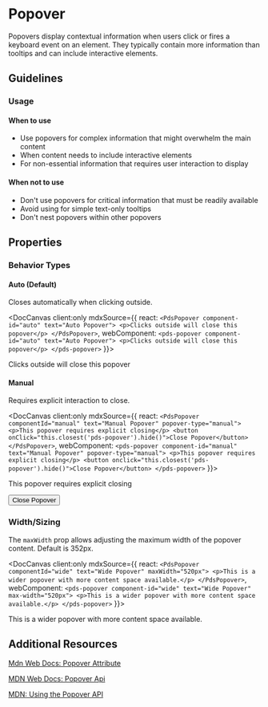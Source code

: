 
# Popover
Popovers display contextual information when users click or fires a keyboard event on an element. They typically contain more information than tooltips and can include interactive elements.

## Guidelines
### Usage
#### When to use
- Use popovers for complex information that might overwhelm the main content
- When content needs to include interactive elements
- For non-essential information that requires user interaction to display

#### When not to use
- Don't use popovers for critical information that must be readily available
- Avoid using for simple text-only tooltips
- Don't nest popovers within other popovers

## Properties
<DocArgsTable componentName="pds-popover" docSource={components} />

### Behavior Types
#### Auto (Default)
Closes automatically when clicking outside.

<DocCanvas client:only
  mdxSource={{
    react: `
      <PdsPopover component-id="auto" text="Auto Popover">
        <p>Clicks outside will close this popover</p>
      </PdsPopover>
    `,
    webComponent: `
      <pds-popover component-id="auto" text="Auto Popover">
        <p>Clicks outside will close this popover</p>
      </pds-popover>
    `
  }}>
  <pds-popover component-id="auto" text="Auto Popover">
    <p>Clicks outside will close this popover</p>
  </pds-popover>
</DocCanvas>

#### Manual
Requires explicit interaction to close.

<DocCanvas client:only
  mdxSource={{
    react: `
      <PdsPopover componentId="manual" text="Manual Popover" popover-type="manual">
        <p>This popover requires explicit closing</p>
        <button onClick="this.closest('pds-popover').hide()">Close Popover</button>
      </PdsPopover>
    `,
    webComponent: `
      <pds-popover component-id="manual" text="Manual Popover" popover-type="manual">
        <p>This popover requires explicit closing</p>
        <button onclick="this.closest('pds-popover').hide()">Close Popover</button>
      </pds-popover>
    `
  }}>
  <pds-popover component-id="manual" text="Manual Popover" popover-type="manual">
    <p>This popover requires explicit closing</p>
    <button>Close Popover</button>
  </pds-popover>
</DocCanvas>

### Width/Sizing
The `maxWidth` prop allows adjusting the maximum width of the popover content. Default is 352px.

<DocCanvas client:only
  mdxSource={{
    react: `
      <PdsPopover componentId="wide" text="Wide Popover" maxWidth="520px">
        <p>This is a wider popover with more content space available.</p>
      </PdsPopover>
    `,
    webComponent: `
      <pds-popover component-id="wide" text="Wide Popover" max-width="520px">
        <p>This is a wider popover with more content space available.</p>
      </pds-popover>
    `
  }}>
  <pds-popover component-id="wide" text="Wide Popover" max-width="520px">
    <p>This is a wider popover with more content space available.</p>
  </pds-popover>
</DocCanvas>

## Additional Resources
[Mdn Web Docs: Popover Attribute](https://developer.mozilla.org/en-US/docs/Web/API/HTMLElement/popover)

[MDN Web Docs: Popover Api](https://developer.mozilla.org/en-US/docs/Web/API/Popover_API)

[MDN: Using the Popover API](https://developer.mozilla.org/en-US/docs/Web/API/Popover_API/Using)
